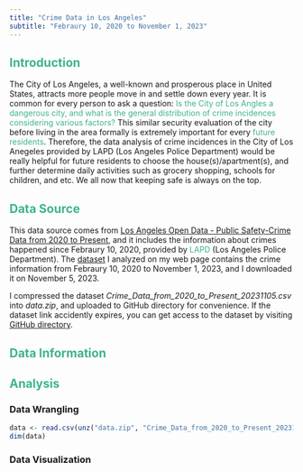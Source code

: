 ```yaml
---
title: "Crime Data in Los Angeles"
subtitle: "Febraury 10, 2020 to November 1, 2023"
---
```


## [Introduction]{style="color:#3eb489;"}

The City of Los Angeles, a well-known and prosperous place in United States, attracts more people move in and settle down every year. It is common for every person to ask a question: [Is the City of Los Angles a dangerous city, and what is the general distribution of crime incidences considering various factors?]{style="color:#3eb489;"} This similar security evaluation of the city before living in the area formally is extremely important for every [future residents]{style="color:#3eb489;"}. Therefore, the data analysis of crime incidences in the City of Los Anegeles provided by LAPD (Los Angeles Police Department) would be really helpful for future residents to choose the house(s)/apartment(s), and further determine daily activities such as grocery shopping, schools for children, and etc. We all now that keeping safe is always on the top.

## [Data Source]{style="color:#3eb489;"}

This data source comes from <a href="https://data.lacity.org/Public-Safety/Crime-Data-from-2020-to-Present/2nrs-mtv8">Los Angeles Open Data - Public Safety-Crime Data from 2020 to Present</a>, and it includes the information about crimes happened since Febraury 10, 2020, provided by [LAPD]{style="color:#3eb489;"} (Los Angeles Police Department). The <a href = "https://data.lacity.org/api/views/2nrs-mtv8/rows.csv?date=20231105&accessType=DOWNLOAD">dataset</a> I analyzed on my web page contains the crime information from Febraury 10, 2020 to November 1, 2023, and I downloaded it on November 5, 2023.

::: callout-note
I compressed the dataset *Crime_Data_from_2020_to_Present_20231105.csv* into *data.zip*, and uploaded to GitHub directory for convenience. If the dataset link accidently expires, you can get access to the dataset by visiting <a href = "https://github.com/christinehou11/biostat777-intro-christine-hou">GitHub directory</a>.
:::

## [Data Information]{style="color:#3eb489;"}

## [Analysis]{style="color:#3eb489;"}

### Data Wrangling

```r
data <- read.csv(unz("data.zip", "Crime_Data_from_2020_to_Present_20231105.csv"), header = TRUE,sep = ",")
dim(data)
```

### Data Visualization
